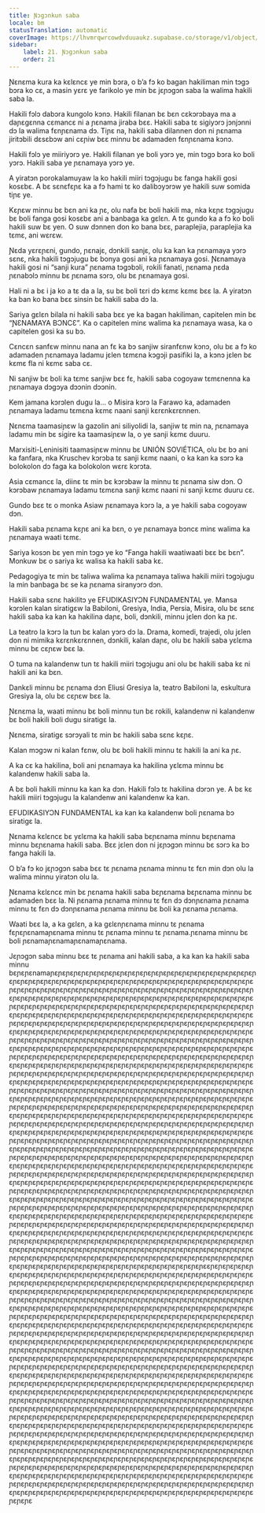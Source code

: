```yaml
---
title: Ɲɔgɔnkun saba
locale: bm
statusTranslation: automatic
coverImage: https://lhvmrqwrcowdvduuaukz.supabase.co/storage/v1/object/public/strapi-uploads/small_cover-educacion-fundamental.webp-2d51a7828a2b1309555be27f7e2a61a0.webp
sidebar:
    label: 21. Ɲɔgɔnkun saba
    order: 21
---
```

Ɲɛnɛma kura ka kɛlɛncɛ ye min bɔra, o b’a fɔ ko bagan hakiliman min tɔgɔ bɔra ko cɛ, a masin yɛrɛ ye farikolo ye min bɛ jɛɲɔgɔn saba la walima hakili saba la.

Hakili fɔlɔ dabɔra kungolo kɔnɔ. Hakili filanan bɛ bɛn cɛkɔrɔbaya ma a daɲɛgɛnna cɛmancɛ ni a ɲɛnama jiraba bɛɛ. Hakili saba tɛ sigiyɔrɔ jɔnjɔnni dɔ la walima fɛnɲɛnama dɔ. Tiɲɛ na, hakili saba dilannen don ni ɲɛnama jiritɔbili dɛsɛbɔw ani cɛɲiw bɛɛ minnu bɛ adamaden fɛnɲɛnama kɔnɔ.

Hakili fɔlɔ ye miiriyɔrɔ ye. Hakili filanan ye boli yɔrɔ ye, min tɔgɔ bɔra ko boli yɔrɔ. Hakili saba ye ɲɛnamaya yɔrɔ ye.

A yiratɔn porokalamuyaw la ko hakili miiri tɔgɔjugu bɛ fanga hakili gosi kosɛbɛ. A bɛ sɛnɛfɛɲɛ ka a fɔ hami tɛ ko dalibɔyɔrɔw ye hakili suw somida tiɲɛ ye.

Kɛɲɛw minnu bɛ bɛn ani ka ɲɛ, olu nafa bɛ boli hakili ma, nka kɛɲɛ tɔgɔjugu bɛ boli fanga gosi kosɛbɛ ani a banbaga ka gɛlɛn. A tɛ gundo ka a fɔ ko boli hakili suw bɛ yen. O suw dɔnnen don ko bana bɛɛ, paraplejia, paraplejia ka tɛmɛ, ani wɛrɛw.

Ɲɛda yɛrɛɲɛni, gundo, ɲɛnajɛ, dɔnkili sanjɛ, olu ka kan ka ɲɛnamaya yɔrɔ sɛnɛ, nka hakili tɔgɔjugu bɛ bonya gosi ani ka ɲɛnamaya gosi. Ɲɛnamaya hakili gosi ni “sanji kura” ɲɛnama tɔgɔbɔli, rokili fanati, ɲɛnama ɲɛda ɲɛnabɔlɔ minnu bɛ ɲɛnama sɔrɔ, olu bɛ ɲɛnamaya gosi.

Hali ni a bɛ i ja ko a tɛ da a la, su bɛ boli tɛri dɔ kɛmɛ kɛmɛ bɛɛ la. A yiratɔn ka ban ko bana bɛɛ sinsin bɛ hakili saba dɔ la.

Sariya gɛlɛn bilala ni hakili saba bɛɛ ye ka bagan hakiliman, capitelen min bɛ “ƝƐNAMAYA BƆNCƐ”. Ka o capitelen minɛ walima ka ɲɛnamaya wasa, ka o capitelen gosi ka su bɔ.

Cɛncɛn sanfɛw minnu nana an fɛ ka bɔ sanjiw siranfɛnw kɔnɔ, olu bɛ a fɔ ko adamaden ɲɛnamaya ladamu jɛlen tɛmɛna kɔgɔji pasifiki la, a kɔnɔ jɛlen bɛ kɛmɛ fla ni kɛmɛ saba cɛ.

Ni sanjiw bɛ boli ka tɛmɛ sanjiw bɛɛ fɛ, hakili saba cogoyaw tɛmɛnenna ka ɲɛnamaya dɔgɔya dɔɔnin dɔɔnin.

Kem jamana kɔrɔlen dugu la... o Misira kɔrɔ la Farawo ka, adamaden ɲɛnamaya ladamu tɛmɛna kɛmɛ naani sanji kɛrɛnkɛrɛnnen.

Ɲɛnɛma taamasiɲɛw la gazolin ani siliyolidi la, sanjiw tɛ min na, ɲɛnamaya ladamu min bɛ sigire ka taamasiɲɛw la, o ye sanji kɛmɛ duuru.

Marxisiti-Leninisiti taamasiɲɛw minnu bɛ UNIÓN SOVIÉTICA, olu bɛ bɔ ani ka fanfara, nka Kruschev kɔrɔba tɛ sanji kɛmɛ naani, o ka kan ka sɔrɔ ka bolokolon dɔ faga ka bolokolon wɛrɛ kɔrɔta.

Asia cɛmancɛ la, diinɛ tɛ min bɛ kɔrɔbaw la minnu tɛ ɲɛnama siw dɔn. O kɔrɔbaw ɲɛnamaya ladamu tɛmɛna sanji kɛmɛ naani ni sanji kɛmɛ duuru cɛ.

Gundo bɛɛ tɛ o monka Asiaw ɲɛnamaya kɔrɔ la, a ye hakili saba cogoyaw dɔn.

Hakili saba ɲɛnama kɛɲɛ ani ka bɛn, o ye ɲɛnamaya bɔncɛ minɛ walima ka ɲɛnamaya waati tɛmɛ.

Sariya kosɔn bɛ yen min tɔgɔ ye ko “Fanga hakili waatiwaati bɛɛ bɛ bɛn”. Monkuw bɛ o sariya kɛ walisa ka hakili saba kɛ.

Pedagogiya tɛ min bɛ taliwa walima ka ɲɛnamaya taliwa hakili miiri tɔgɔjugu la min banbaga bɛ se ka ɲɛnama siranyɔrɔ dɔn.

Hakili saba sɛnɛ hakilitɔ ye EFUDIKASIYƆN FUNDAMENTAL ye. Mansa kɔrɔlen kalan siratigɛw la Babiloni, Gresiya, India, Persia, Misira, olu bɛ sɛnɛ hakili saba ka kan ka hakilina daɲɛ, boli, dɔnkili, minnu jɛlen don ka ɲɛ.

La teatro la kɔrɔ la tun bɛ kalan yɔrɔ dɔ la. Drama, komedi, trajedi, olu jɛlen don ni mimika kɛrɛnkɛrɛnnen, dɔnkili, kalan daɲɛ, olu bɛ hakili saba yɛlɛma minnu bɛ cɛɲɛw bɛɛ la.

O tuma na kalandenw tun tɛ hakili miiri tɔgɔjugu ani olu bɛ hakili saba kɛ ni hakili ani ka bɛn.

Dankɛli minnu bɛ ɲɛnama dɔn Eliusi Gresiya la, teatro Babiloni la, eskultura Gresiya la, olu bɛ cɛɲɛw bɛɛ la.

Ɲɛnɛma la, waati minnu bɛ boli minnu tun bɛ rokili, kalandenw ni kalandenw bɛ boli hakili boli dugu siratigɛ la.

Ɲɛnɛma, siratigɛ sɔrɔyali tɛ min bɛ hakili saba sɛnɛ kɛɲɛ.

Kalan mɔgɔw ni kalan fɛnw, olu bɛ boli hakili minnu tɛ hakili la ani ka ɲɛ.

A ka cɛ ka hakilina, boli ani ɲɛnamaya ka hakilina yɛlɛma minnu bɛ kalandenw hakili saba la.

A bɛ boli hakili minnu ka kan ka dɔn. Hakili fɔlɔ tɛ hakilina dɔrɔn ye. A bɛ kɛ hakili miiri tɔgɔjugu la kalandenw ani kalandenw ka kan.

EFUDIKASIYƆN FUNDAMENTAL ka kan ka kalandenw boli ɲɛnama bɔ siratigɛ la.

Ɲɛnama kɛlɛncɛ bɛ yɛlɛma ka hakili saba bɛɲɛnama minnu bɛɲɛnama minnu bɛɲɛnama hakili saba. Bɛɛ jɛlen don ni jɛɲɔgɔn minnu bɛ sɔrɔ ka bɔ fanga hakili la.

O b’a fɔ ko jɛɲɔgɔn saba bɛɛ tɛ ɲɛnama ɲɛnama minnu tɛ fɛn min dɔn olu la walima minnu yiratɔn olu la.

Ɲɛnama kɛlɛncɛ min bɛ ɲɛnama hakili saba bɛɲɛnama bɛɲɛnama minnu bɛ adamaden bɛɛ la. Ni ɲɛnama ɲɛnama minnu tɛ fɛn dɔ dɔnɲɛnama ɲɛnama minnu tɛ fɛn dɔ dɔnɲɛnama ɲɛnama minnu bɛ boli ka ɲɛnama ɲɛnama.

Waati bɛɛ la, a ka gɛlɛn, a ka gɛlɛnɲɛnama minnu tɛ ɲɛnama fɛɲɛɲɛnamaɲɛnama minnu tɛ ɲɛnama minnu tɛ ɲɛnama.ɲɛnama minnu bɛ boli ɲɛnamaɲɛnamaɲɛnamaɲɛnama.

Jɛɲɔgɔn saba minnu bɛɛ tɛ ɲɛnama ani hakili saba, a ka kan ka hakili saba minnu bɛɲɛɲɛnamaɲɛɲɛɲɛɲɛɲɛɲɛɲɛɲɛɲɛɲɛɲɛɲɛɲɛɲɛɲɛɲɛɲɛɲɛɲɛɲɛɲɛɲɛɲɛɲɛɲɛɲɛɲɛɲɛɲɛɲɛɲɛɲɛɲɛɲɛɲɛɲɛɲɛɲɛɲɛɲɛɲɛɲɛɲɛɲɛɲɛɲɛɲɛɲɛɲɛɲɛɲɛɲɛɲɛɲɛɲɛɲɛɲɛɲɛɲɛɲɛɲɛɲɛɲɛɲɛɲɛɲɛɲɛɲɛɲɛɲɛɲɛɲɛɲɛɲɛɲɛɲɛɲɛɲɛɲɛɲɛɲɛɲɛɲɛɲɛɲɛɲɛɲɛɲɛɲɛɲɛɲɛɲɛɲɛɲɛɲɛɲɛɲɛɲɛɲɛɲɛɲɛɲɛɲɛɲɛɲɛɲɛɲɛɲɛɲɛɲɛɲɛɲɛɲɛɲɛɲɛɲɛɲɛɲɛɲɛɲɛɲɛɲɛɲɛɲɛɲɛɲɛɲɛɲɛɲɛɲɛɲɛɲɛɲɛɲɛɲɛɲɛɲɛɲɛɲɛɲɛɲɛɲɛɲɛɲɛɲɛɲɛɲɛɲɛɲɛɲɛɲɛɲɛɲɛɲɛɲɛɲɛɲɛɲɛɲɛɲɛɲɛɲɛɲɛɲɛɲɛɲɛɲɛɲɛɲɛɲɛɲɛɲɛɲɛɲɛɲɛɲɛɲɛɲɛɲɛɲɛɲɛɲɛɲɛɲɛɲɛɲɛɲɛɲɛɲɛɲɛɲɛɲɛɲɛɲɛɲɛɲɛɲɛɲɛɲɛɲɛɲɛɲɛɲɛɲɛɲɛɲɛɲɛɲɛɲɛɲɛɲɛɲɛɲɛɲɛɲɛɲɛɲɛɲɛɲɛɲɛɲɛɲɛɲɛɲɛɲɛɲɛɲɛɲɛɲɛɲɛɲɛɲɛɲɛɲɛɲɛɲɛɲɛɲɛɲɛɲɛɲɛɲɛɲɛɲɛɲɛɲɛɲɛɲɛɲɛɲɛɲɛɲɛɲɛɲɛɲɛɲɛɲɛɲɛɲɛɲɛɲɛɲɛɲɛɲɛɲɛɲɛɲɛɲɛɲɛɲɛɲɛɲɛɲɛɲɛɲɛɲɛɲɛɲɛɲɛɲɛɲɛɲɛɲɛɲɛɲɛɲɛɲɛɲɛɲɛɲɛɲɛɲɛɲɛɲɛɲɛɲɛɲɛɲɛɲɛɲɛɲɛɲɛɲɛɲɛɲɛɲɛɲɛɲɛɲɛɲɛɲɛɲɛɲɛɲɛɲɛɲɛɲɛɲɛɲɛɲɛɲɛɲɛɲɛɲɛɲɛɲɛɲɛɲɛɲɛɲɛɲɛɲɛɲɛɲɛɲɛɲɛɲɛɲɛɲɛɲɛɲɛɲɛɲɛɲɛɲɛɲɛɲɛɲɛɲɛɲɛɲɛɲɛɲɛɲɛɲɛɲɛɲɛɲɛɲɛɲɛɲɛɲɛɲɛɲɛɲɛɲɛɲɛɲɛɲɛɲɛɲɛɲɛɲɛɲɛɲɛɲɛɲɛɲɛɲɛɲɛɲɛɲɛɲɛɲɛɲɛɲɛɲɛɲɛɲɛɲɛɲɛɲɛɲɛɲɛɲɛɲɛɲɛɲɛɲɛɲɛɲɛɲɛɲɛɲɛɲɛɲɛɲɛɲɛɲɛɲɛɲɛɲɛɲɛɲɛɲɛɲɛɲɛɲɛɲɛɲɛɲɛɲɛɲɛɲɛɲɛɲɛɲɛɲɛɲɛɲɛɲɛɲɛɲɛɲɛɲɛɲɛɲɛɲɛɲɛɲɛɲɛɲɛɲɛɲɛɲɛɲɛɲɛɲɛɲɛɲɛɲɛɲɛɲɛɲɛɲɛɲɛɲɛɲɛɲɛɲɛɲɛɲɛɲɛɲɛɲɛɲɛɲɛɲɛɲɛɲɛɲɛɲɛɲɛɲɛɲɛɲɛɲɛɲɛɲɛɲɛɲɛɲɛɲɛɲɛɲɛɲɛɲɛɲɛɲɛɲɛɲɛɲɛɲɛɲɛɲɛɲɛɲɛɲɛɲɛɲɛɲɛɲɛɲɛɲɛɲɛɲɛɲɛɲɛɲɛɲɛɲɛɲɛɲɛɲɛɲɛɲɛɲɛɲɛɲɛɲɛɲɛɲɛɲɛɲɛɲɛɲɛɲɛɲɛɲɛɲɛɲɛɲɛɲɛɲɛɲɛɲɛɲɛɲɛɲɛɲɛɲɛɲɛɲɛɲɛɲɛɲɛɲɛɲɛɲɛɲɛɲɛɲɛɲɛɲɛɲɛɲɛɲɛɲɛɲɛɲɛɲɛɲɛɲɛɲɛɲɛɲɛɲɛɲɛɲɛɲɛɲɛɲɛɲɛɲɛɲɛɲɛɲɛɲɛɲɛɲɛɲɛɲɛɲɛɲɛɲɛɲɛɲɛɲɛɲɛɲɛɲɛɲɛɲɛɲɛɲɛɲɛɲɛɲɛɲɛɲɛɲɛɲɛɲɛɲɛɲɛɲɛɲɛɲɛɲɛɲɛɲɛɲɛɲɛɲɛɲɛɲɛɲɛɲɛɲɛɲɛɲɛɲɛɲɛɲɛɲɛɲɛɲɛɲɛɲɛɲɛɲɛɲɛɲɛɲɛɲɛɲɛɲɛɲɛɲɛɲɛɲɛɲɛɲɛɲɛɲɛɲɛɲɛɲɛɲɛɲɛɲɛɲɛɲɛɲɛɲɛɲɛɲɛɲɛɲɛɲɛɲɛɲɛɲɛɲɛɲɛɲɛɲɛɲɛɲɛɲɛɲɛɲɛɲɛɲɛɲɛɲɛɲɛɲɛɲɛɲɛɲɛɲɛɲɛɲɛɲɛɲɛɲɛɲɛɲɛɲɛɲɛɲɛɲɛɲɛɲɛɲɛɲɛɲɛɲɛɲɛɲɛɲɛɲɛɲɛɲɛɲɛɲɛɲɛɲɛɲɛɲɛɲɛɲɛɲɛɲɛɲɛɲɛɲɛɲɛɲɛɲɛɲɛɲɛɲɛɲɛɲɛɲɛɲɛɲɛɲɛɲɛɲɛɲɛɲɛɲɛɲɛɲɛɲɛɲɛɲɛɲɛɲɛɲɛɲɛɲɛɲɛɲɛɲɛɲɛɲɛɲɛɲɛɲɛɲɛɲɛɲɛɲɛɲɛɲɛɲɛɲɛɲɛɲɛɲɛɲɛɲɛɲɛɲɛɲɛɲɛɲɛɲɛɲɛɲɛɲɛɲɛɲɛɲɛɲɛɲɛɲɛɲɛɲɛɲɛɲɛɲɛɲɛɲɛɲɛɲɛɲɛɲɛɲɛɲɛɲɛɲɛɲɛɲɛɲɛɲɛɲɛɲɛɲɛɲɛɲɛɲɛɲɛɲɛɲɛɲɛɲɛɲɛɲɛɲɛɲɛɲɛɲɛɲɛɲɛɲɛɲɛɲɛɲɛɲɛɲɛɲɛɲɛɲɛɲɛɲɛɲɛɲɛɲɛɲɛɲɛɲɛɲɛɲɛɲɛɲɛɲɛɲɛɲɛɲɛɲɛɲɛɲɛɲɛɲɛɲɛɲɛɲɛɲɛɲɛɲɛɲɛɲɛɲɛɲɛɲɛɲɛɲɛɲɛɲɛɲɛɲɛɲɛɲɛɲɛɲɛɲɛɲɛɲɛɲɛɲɛɲɛɲɛɲɛɲɛɲɛɲɛɲɛɲɛɲɛɲɛɲɛɲɛɲɛɲɛɲɛɲɛɲɛɲɛɲɛɲɛɲɛɲɛɲɛɲɛɲɛɲɛɲɛɲɛɲɛɲɛɲɛɲɛɲɛɲɛɲɛɲɛɲɛɲɛɲɛɲɛɲɛɲɛɲɛɲɛɲɛɲɛɲɛɲɛɲɛɲɛɲɛɲɛɲɛɲɛɲɛɲɛɲɛɲɛɲɛɲɛɲɛɲɛɲɛɲɛɲɛɲɛɲɛɲɛɲɛɲɛɲɛɲɛɲɛɲɛɲɛɲɛɲɛɲɛɲɛɲɛɲɛɲɛɲɛɲɛɲɛɲɛɲɛɲɛɲɛɲɛɲɛɲɛɲɛɲɛɲɛɲɛɲɛɲɛɲɛɲɛɲɛɲɛɲɛɲɛɲɛɲɛɲɛɲɛɲɛɲɛɲɛɲɛɲɛɲɛɲɛɲɛɲɛɲɛɲɛɲɛɲɛɲɛɲɛɲɛɲɛɲɛɲɛɲɛɲɛɲɛɲɛɲɛɲɛɲɛɲɛɲɛɲɛɲɛɲɛɲɛɲɛɲɛɲɛɲɛɲɛɲɛɲɛɲɛɲɛɲɛɲɛɲɛɲɛɲɛɲɛɲɛɲɛɲɛɲɛɲɛɲɛɲɛɲɛɲɛɲɛɲɛɲɛɲɛɲɛɲɛɲɛɲɛɲɛɲɛɲɛɲɛɲɛɲɛɲɛɲɛɲɛɲɛɲɛɲɛɲɛɲɛɲɛɲɛɲɛɲɛɲɛɲɛɲɛɲɛɲɛɲɛɲɛɲɛɲɛɲɛɲɛɲɛɲɛɲɛɲɛɲɛɲɛɲɛɲɛɲɛɲɛɲɛɲɛɲɛɲɛɲɛɲɛɲɛɲɛɲɛɲɛɲɛɲɛɲɛɲɛɲɛɲɛɲɛɲɛɲɛɲɛɲɛɲɛɲɛɲɛɲɛɲɛɲɛɲɛɲɛɲɛɲɛɲɛɲɛɲɛɲɛɲɛɲɛɛɲɛɲɛɲɛɲɛɲɛɲɛɲɛɲɛɲɛɲɛɲɛɲɛɲɛɲɛɲɛɲɛɲɛɲɛɲɛɲɛɲɛɲɛɲɛɲɛɲɛɲɛɲɛɲɛɲɛɲɛɲɛɲɛɲɛɲɛɲɛɲɛɲɛɲɛɲɛɲɛɲɛɲɛɲɛɲɛɲɛɲɛɲɛɲɛɲɛɲɛɲɛɲɛɲɛɲɛɲɛɲɛɲɛɲɛɲɛɲɛɲɛɲɛɲɛɲɛɲɛɲɛɲɛɲɛɲɛɲɛɲɛɲɛɲɛɲɛɲɛɲɛɲɛɲɛɲɛɲɛɲɛɲɛɲɛɲɛɲɛɲɛɲɛɲɛɲɛɲɛɲɛɲɛɲɛɲɛɲɛɲɛɲɛɲɛɲɛɲɛɲɛɲɛɲɛɲɛɲɛɲɛɲɛɲɛɲɛɲɛɲɛɲɛɲɛɲɛɲɛɲɛɲɛɲɛɲɛɲɛɲɛɲɛɲɛɲɛɲɛɲɛɲɛɲɛɲɛɲɛɲɛɲɛɲɛɲɛɲɛɲɛɲɛɲɛɲɛɲɛɲɛɲɛɲɛɲɛɲɛɲɛɲɛɲɛɲɛɲɛɲɛɲɛɲɛɲɛɲɛɲɛɲɛɲɛɲɛɲɛɲɛɲɛɲɛɲɛɲɛɲɛɲɛɲɛɲɛɲɛɲɛɲɛɲɛɲɛɲɛɲɛɲɛɲɛɲɛɲɛɲɛɲɛɲɛɲɛɲɛɲɛɲɛɲɛɲɛɲɛɲɛɲɛɲɛɲɛɲɛɲɛɲɛɲɛɲɛɲɛɲɛɲɛɲɛɲɛɲɛɲɛɲɛɲɛɲɛɲɛɲɛɲɛɲɛɲɛɲɛɲɛɲɛɲɛɲɛɲɛɲɛɲɛɲɛɲɛɲɛɲɛɲɛɲɛɲɛɲɛɲɛɲɛɲɛɲɛɲɛɲɛɲɛɲɛɲɛɲɛɲɛɲɛɲɛɲɛɲɛɲɛɲɛɲɛɲɛɲɛɲɛɲɛɲɛɲɛɲɛɲɛɲɛɲɛɲɛɲɛɲɛɲɛɲɛɲɛɲɛɲɛɲɛɲɛɲɛɲɛɲɛɲɛɲɛɲɛɲɛɲɛɲɛɲɛɲɛɲɛɲɛɲɛɲɛɲɛɲɛɲɛɲɛɲɛɲɛɲɛɲɛɲɛɲɛɲɛɲɛɲɛɲɛɲɛɲɛɲɛɲɛɲɛɲɛɲɛɲɛɲɛɲɛɲɛɲɛɲɛɲɛɲɛɲɛɲɛɲɛɲɛɲɛɲɛɲɛɲɛɲɛɲɛɲɛɲɛɲɛɲɛɲɛɲɛɲɛɲɛɲɛɲɛɲɛɲɛɲɛɲɛɲɛɲɛɲɛɲɛɲɛɲɛɲɛɲɛɲɛɲɛɲɛɲɛɲɛɲɛɲɛɲɛɲɛɲɛɲɛɲɛɲɛɲɛɲɛɲɛɲɛɲɛɲɛɲɛɲɛɲɛɲɛɲɛɲɛɲɛɲɛɲɛɲɛɲɛɲɛɲɛɲɛɲɛɲɛɲɛɲɛɲɛɲɛɲɛɲɛɲɛɲɛɲɛɲɛɲɛɲɛɲɛɲɛɲɛɲɛɲɛɲɛɲɛɲɛɲɛɲɛɲɛɲɛɲɛɲɛɲɛɲɛɲɛɲɛɲɛɲɛɲɛɲɛɲɛɲɛɲɛɲɛɲɛɲɛɲɛɲɛɲɛɲɛɲɛɲɛɲɛɲɛɲɛɲɛɲɛɲɛɲɛɲɛɲɛɲɛɲɛɲɛɲɛɲɛɲɛɲɛɲɛɲɛɲɛɲɛɲɛɲɛɲɛɲɛɲɛɲɛɲɛɲɛɲɛɲɛɲɛɲɛɲɛɲɛɲɛɲɛɲɛɲɛɲɛɲɛɲɛɲɛɲɛɲɛɲɛɲɛɲɛɲɛɲɛɲɛɲɛɲɛɲɛɲɛɲɛɲɛɲɛɲɛɲɛɲɛɲɛɲɛɲɛɲɛɲɛɲɛɲɛɲɛɲɛɲɛɲɛɲɛɲɛɲɛɲɛɲɛɲɛɲɛɲɛɲɛɲɛɲɛɲɛɲɛɲɛɲɛɲɛɲɛɲɛɲɛɲɛɲɛɲɛɲɛɲɛɲɛɲɛɲɛɲɛɲɛɲɛɲɛɲɛɲɛɲɛɲɛɲɛɲɛɲɛɲɛɲɛɲɛɲɛɲɛɲɛɲɛɲɛɲɛɲɛɲɛɲɛɲɛɲɛɲɛɲɛɲɛɲɛɲɛɲɛɲɛɲɛɲɛɲɛɲɛɲɛɲɛɲɛɲɛɲɛɲɛɲɛɲɛɲɛɲɛɲɛɲɛɲɛɲɛɲɛɲɛɲɛɲɛɲɛɲɛɲɛɲɛɲɛɲɛɲɛɲɛɲɛɲɛɲɛɲɛɲɛɲɛɲɛɲɛɲɛɲɛɲɛɲɛɲɛɲɛɲɛɲɛɲɛɲɛɲɛɲɛɲɛɲɛɲɛɲɛɲɛɲɛɲɛɲɛɲɛɲɛɲɛɲɛɲɛɲɛɲɛɲɛɲɛɲɛɲɛɲɛɲɛɲɛɲɛɲɛɲɛɲɛɲɛɲɛɲɛɲɛɲɛɲɛɲɛɲɛɲɛɲɛɲɛɲɛɲɛɲɛɲɛɲɛɲɛɲɛɲɛɲɛɲɛɲɛɲɛɲɛɲɛɲɛɲɛɲɛɲɛɲɛɲɛɲɛɲɛɲɛɲɛɲɛɲɛɲɛɲɛɲɛɲɛɲɛɲɛɲɛɲɛɲɛɲɛɲɛɲɛɲɛɲɛɲɛɲɛɲɛɲɛɲɛɲɛɲɛɲɛɲɛɲɛɲɛɲɛɲɛɲɛɲɛɲɛɲɛɲɛɲɛɲɛɲɛɲɛɲɛɲɛɲɛɲɛɲɛɲɛɲɛɲɛɲɛɲɛɲɛɲɛɲɛɲɛɲɛɲɛɲɛɲɛɲɛɲɛɲɛɲɛɲɛɲɛɲɛɲɛɲɛɲɛɲɛɲɛɲɛɲɛɲɛɲɛɲɛɲɛɲɛɲɛɲɛɲɛɲɛɲɛɲɛɲɛɲɛɲɛɲɛɲɛɲɛɲɛɲɛɲɛɲɛɲɛɲɛɲɛɲɛɲɛɲɛɲɛɲɛɲɛɲɛɲɛɲɛɲɛɲɛɲɛɲɛɲɛɲɛɲɛɲɛɲɛɲɛɲɛɲɛɲɛɲɛɲɛɲɛɲɛɲɛɲɛɲɛɲɛɲɛɲɛɲɛɲɛɲɛɲɛɲɛɲɛɲɛɲɛɲɛɲɛɲɛɲɛɲɛɲɛɲɛɲɛɲɛɲɛɲɛɲɛɲɛɲɛɲɛɲɛɲɛɲɛɲɛɲɛɲɛɲɛɲɛɲɛɲɛɲɛɲɛɲɛɲɛɲɛɲɛɲɛɲɛɲɛɲɛɲɛɲɛɲɛɲɛɲɛɲɛɲɛɲɛɲɛɲɛɲɛɲɛɲɛɲɛɲɛɲɛɲɛɲɛɲɛɲɛɲɛɲɛɲɛɲɛ
